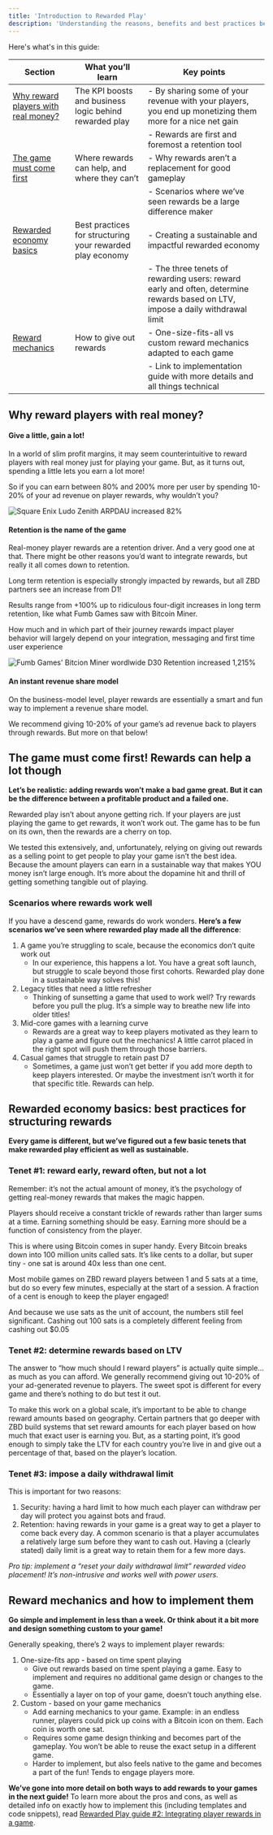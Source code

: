 ```yaml
---
title: 'Introduction to Rewarded Play'
description: 'Understanding the reasons, benefits and best practices behind implementing real-money player rewards into games.'
---
```


Here's what's in this guide:

|Section|What you’ll learn|Key points
|----|----|----|
|[Why reward players with real money?](#why-reward-players-with-real-money)|The KPI boosts and business logic behind rewarded play|- By sharing some of your revenue with your players, you end up monetizing them more for a nice net gain|
|||- Rewards are first and foremost a retention tool|
|[The game must come first](#the-game-must-come-first-rewards-can-help-a-lot-though)|Where rewards can help, and where they can’t|- Why rewards aren’t a replacement for good gameplay|
|||- Scenarios where we’ve seen rewards be a large difference maker|
|[Rewarded economy basics](#rewarded-economy-basics-best-practices-for-structuring-rewards)|Best practices for structuring your rewarded play economy|- Creating a sustainable and impactful rewarded economy|
|||- The three tenets of rewarding users: reward early and often, determine rewards based on LTV, impose a daily withdrawal limit|
|[Reward mechanics](#reward-mechanics-and-how-to-implement-them)|How to give out rewards|- One-size-fits-all vs custom reward mechanics adapted to each game|
|||- Link to implementation guide with more details and all things technical|


## Why reward players with real money?

#### Give a little, gain a lot!

In a world of slim profit margins, it may seem counterintuitive to reward players with real money just for playing your game. But, as it turns out, spending a little lets you earn a lot more!

So if you can earn between 80% and 200% more per user by spending 10-20% of your ad revenue on player rewards, why wouldn’t you?

<Frame caption="Square Enix's Ludo Zenith">
  <img src="/img/courses/rewarded-play/ludo-zenith.png" alt="Square Enix Ludo Zenith ARPDAU increased 82%" />
</Frame>
<br />

#### Retention is the name of the game

Real-money player rewards are a retention driver. And a very good one at that. There might be other reasons you’d want to integrate rewards, but really it all comes down to retention. 

Long term retention is especially strongly impacted by rewards, but all ZBD partners see an increase from D1!

Results range from +100% up to ridiculous four-digit increases in long term retention, like what Fumb Games saw with Bitcoin Miner.

How much and in which part of their journey rewards impact player behavior will largely depend on your integration, messaging and first time user experience

<Frame caption="Fumb Games' Bitcoin Miner">
  <img src="/img/courses/rewarded-play/fumb.png" alt="Fumb Games' Bitcion Miner wordlwide D30 Retention increased 1,215%" />
</Frame>
<br />

#### An instant revenue share model

On the business-model level, player rewards are essentially a smart and fun way to implement a revenue share model.

We recommend giving 10-20% of your game’s ad revenue back to players through rewards. But more on that below!

## The game must come first! Rewards can help a lot though

**Let’s be realistic: adding rewards won’t make a bad game great. But it can be the difference between a profitable product and a failed one.**

Rewarded play isn’t about anyone getting rich. If your players are just playing the game to get rewards, it won’t work out. The game has to be fun on its own, then the rewards are a cherry on top.

We tested this extensively, and, unfortunately, relying on giving out rewards as a selling point to get people to play your game isn’t the best idea. Because the amount players can earn in a sustainable way that makes YOU money isn’t large enough. It’s more about the dopamine hit and thrill of getting something tangible out of playing.

### Scenarios where rewards work well


If you have a descend game, rewards do work wonders. **Here’s a few scenarios we’ve seen where rewarded play made all the difference**:
1. A game you’re struggling to scale, because the economics don’t quite work out
    + In our experience, this happens a lot. You have a great soft launch, but struggle to scale beyond those first cohorts. Rewarded play done in a sustainable way solves this!
2. Legacy titles that need a little refresher
    + Thinking of sunsetting a game that used to work well? Try rewards before you pull the plug. It’s a simple way to breathe new life into older titles!
3. Mid-core games with a learning curve
    + Rewards are a great way to keep players motivated as they learn to play a game and figure out the mechanics! A little carrot placed in the right spot will push them through those barriers.
4. Casual games that struggle to retain past D7
    + Sometimes, a game just won’t get better if you add more depth to keep players interested. Or maybe the investment isn’t worth it for that specific title. Rewards can help.

## Rewarded economy basics: best practices for structuring rewards

**Every game is different, but we’ve figured out a few basic tenets that make rewarded play efficient as well as sustainable.**

### Tenet #1: reward early, reward often, but not a lot

Remember: it’s not the actual amount of money, it’s the psychology of getting real-money rewards that makes the magic happen.

Players should receive a constant trickle of rewards rather than larger sums at a time. Earning something should be easy. Earning more should be a function of consistency from the player.

This is where using Bitcoin comes in super handy. Every Bitcoin breaks down into 100 million units called sats. It’s like cents to a dollar, but super tiny - one sat is around 40x less than one cent.

Most mobile games on ZBD reward players between 1 and 5 sats at a time, but do so every few minutes, especially at the start of a session. A fraction of a cent is enough to keep the player engaged!

And because we use sats as the unit of account, the numbers still feel significant. Cashing out 100 sats is a completely different feeling from cashing out $0.05

### Tenet #2: determine rewards based on LTV


The answer to “how much should I reward players” is actually quite simple… as much as you can afford. We generally recommend giving out 10-20% of your ad-generated revenue to players. The sweet spot is different for every game and there’s nothing to do but test it out.

To make this work on a global scale, it’s important to be able to change reward amounts based on geography. Certain partners that go deeper with ZBD build systems that set reward amounts for each player based on how much that exact user is earning you. But, as a starting point, it’s good enough to simply take the LTV for each country you’re live in and give out a percentage of that, based on the player’s location.

### Tenet #3: impose a daily withdrawal limit

This is important for two reasons:
1. Security: having a hard limit to how much each player can withdraw per day will protect you against bots and fraud.
2. Retention: having rewards in your game is a great way to get a player to come back every day. A common scenario is that a player accumulates a relatively large sum before they want to cash out. Having a (clearly stated) daily limit is a great way to retain them for a few more days.

*Pro tip: implement a “reset your daily withdrawal limit” rewarded video placement! It’s non-intrusive and works well with power users.*

## Reward mechanics and how to implement them

**Go simple and implement in less than a week. Or think about it a bit more and design something custom to your game!**

Generally speaking, there’s 2 ways to implement player rewards:
1. One-size-fits app - based on time spent playing
    + Give out rewards based on time spent playing a game. Easy to implement and requires no additional game design or changes to the game.
    + Essentially a layer on top of your game, doesn’t touch anything else.
1. Custom - based on your game mechanics
    + Add earning mechanics to your game. Example: in an endless runner, players could pick up coins with a Bitcoin icon on them. Each coin is worth one sat.
    + Requires some game design thinking and becomes part of the gameplay. You won’t be able to reuse the exact setup in a different game.
    + Harder to implement, but also feels native to the game and becomes a part of the fun! Tends to engage players more.

**We’ve gone into more detail on both ways to add rewards to your games in the next guide!** To learn more about the pros and cons, as well as detailed info on exactly how to implement this (including templates and code snippets), read [Rewarded Play guide #2: Integrating player rewards in a game](/courses/rewarded-play/integrating-player-rewards-in-a-game).
